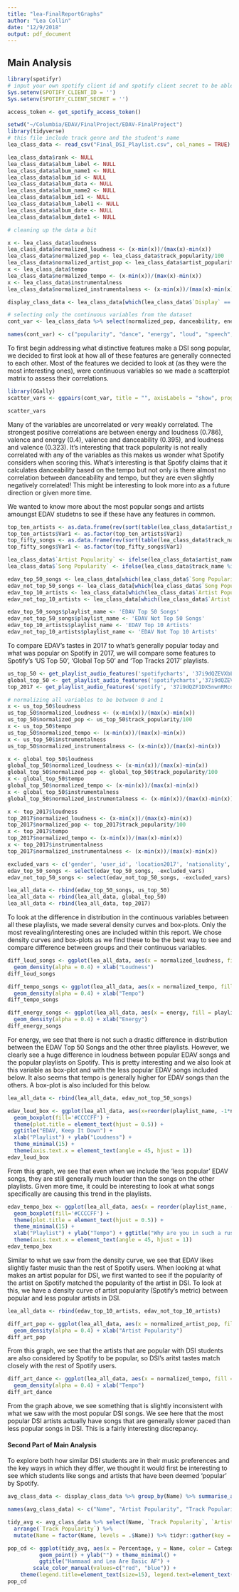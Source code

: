 ```yaml
---
title: "lea-FinalReportGraphs"
author: "Lea Collin"
date: "12/9/2018"
output: pdf_document
---
```


## Main Analysis

```r
library(spotifyr)
# input your own spotify client id and spotify client secret to be able to use Spotify's API
Sys.setenv(SPOTIFY_CLIENT_ID = '')
Sys.setenv(SPOTIFY_CLIENT_SECRET = '')

access_token <- get_spotify_access_token()
```

```r
setwd("~/Columbia/EDAV/FinalProject/EDAV-FinalProject")
library(tidyverse)
# this file include track genre and the student's name
lea_class_data <- read_csv("Final_DSI_Playlist.csv", col_names = TRUE)

lea_class_data$rank <- NULL
lea_class_data$album_label <- NULL
lea_class_data$album_name1 <- NULL
lea_class_data$album_id <- NULL
lea_class_data$album_data <- NULL
lea_class_data$album_name2 <- NULL
lea_class_data$album_id1 <- NULL
lea_class_data$album_label1 <- NULL
lea_class_data$album_date <- NULL
lea_class_data$album_date1 <- NULL
```

```r
# cleaning up the data a bit

x <- lea_class_data$loudness
lea_class_data$normalized_loudness <- (x-min(x))/(max(x)-min(x))
lea_class_data$normalized_pop <- lea_class_data$track_popularity/100
lea_class_data$normalized_artist_pop <- lea_class_data$artist_popularity/100
x <- lea_class_data$tempo
lea_class_data$normalized_tempo <- (x-min(x))/(max(x)-min(x))
x <- lea_class_data$instrumentalness 
lea_class_data$normalized_instrumentalness <- (x-min(x))/(max(x)-min(x))

display_class_data <- lea_class_data[which(lea_class_data$`Display` == 'Yes'),]

# selecting only the continuous variables from the dataset
cont_var <- lea_class_data %>% select(normalized_pop, danceability, energy, normalized_loudness, speechiness, acousticness, normalized_instrumentalness, valence, normalized_tempo)

names(cont_var) <- c("popularity", "dance", "energy", "loud", "speech", "acoustic", "instrumental", "valence", "tempo")
```

To first begin addressing what distinctive features make a DSI song popular, we decided to first look at how all of these features are generally connected to each other. Most of the features we decided to look at (as they were the most interesting ones), were continuous variables so we made a scatterplot matrix to assess their correlations.

```r
library(GGally)
scatter_vars <- ggpairs(cont_var, title = "", axisLabels = "show", progress = FALSE)
```

```r
scatter_vars
```

Many of the variables are uncorrelated or very weakly correlated. The strongest positive correlations are between energy and loudness (0.786), valence and energy (0.4), valence and danceability (0.395), and loudness and valence (0.323). It's interesting that track popularity is not really correlated with any of the variables as this makes us wonder what Spotify considers when scoring this. What's interesting is that Spotify claims that it calculates danceability based on the tempo but not only is there almost no correlation between danceability and tempo, but they are even slightly negatively correlated! This might be interesting to look more into as a future direction or given more time. 

We wanted to know more about the most popular songs and artists amoungst EDAV studetns to see if these have any features in common. 

```r
top_ten_artists <- as.data.frame(rev(sort(table(lea_class_data$artist_name)))[1:10])
top_ten_artists$Var1 <- as.factor(top_ten_artists$Var1)
top_fifty_songs <- as.data.frame(rev(sort(table(lea_class_data$track_name)))[1:50])
top_fifty_songs$Var1 <- as.factor(top_fifty_songs$Var1)

lea_class_data$`Artist Popularity` <- ifelse(lea_class_data$artist_name %in% top_ten_artists$Var1, "EDAV Top 10", "EDAV Not Top 10")
lea_class_data$`Song Popularity` <- ifelse(lea_class_data$track_name %in% top_fifty_songs$Var1, "EDAV Top 50", "EDAV Not Top 50")

edav_top_50_songs <- lea_class_data[which(lea_class_data$`Song Popularity` == 'EDAV Top 50'), ]
edav_not_top_50_songs <- lea_class_data[which(lea_class_data$`Song Popularity` == 'EDAV Not Top 50'), ]
edav_top_10_artists <- lea_class_data[which(lea_class_data$`Artist Popularity` == 'EDAV Top 10'), ]
edav_not_top_10_artists <- lea_class_data[which(lea_class_data$`Artist Popularity` == 'EDAV Not Top 10'), ]

edav_top_50_songs$playlist_name <- 'EDAV Top 50 Songs'
edav_not_top_50_songs$playlist_name <- 'EDAV Not Top 50 Songs'
edav_top_10_artists$playlist_name <- 'EDAV Top 10 Artists'
edav_not_top_10_artists$playlist_name <- 'EDAV Not Top 10 Artists'
```

To compare EDAV's tastes in 2017 to what's generally popular today and what was popular on Spotify in 2017, we will compare some features to Spotify's 'US Top 50', 'Global Top 50' and 'Top Tracks 2017' playlists.

```r
us_top_50 <- get_playlist_audio_features('spotifycharts', '37i9dQZEVXbLRQDuF5jeBp')
global_top_50 <- get_playlist_audio_features('spotifycharts','37i9dQZEVXbMDoHDwVN2tF')
top_2017 <- get_playlist_audio_features('spotify', '37i9dQZF1DX5nwnRMcdReF')

# normalizing all variables to be between 0 and 1
x <- us_top_50$loudness
us_top_50$normalized_loudness <- (x-min(x))/(max(x)-min(x))
us_top_50$normalized_pop <- us_top_50$track_popularity/100
x <- us_top_50$tempo
us_top_50$normalized_tempo <- (x-min(x))/(max(x)-min(x))
x <- us_top_50$instrumentalness 
us_top_50$normalized_instrumentalness <- (x-min(x))/(max(x)-min(x))

x <- global_top_50$loudness
global_top_50$normalized_loudness <- (x-min(x))/(max(x)-min(x))
global_top_50$normalized_pop <- global_top_50$track_popularity/100
x <- global_top_50$tempo
global_top_50$normalized_tempo <- (x-min(x))/(max(x)-min(x))
x <- global_top_50$instrumentalness 
global_top_50$normalized_instrumentalness <- (x-min(x))/(max(x)-min(x))

x <- top_2017$loudness
top_2017$normalized_loudness <- (x-min(x))/(max(x)-min(x))
top_2017$normalized_pop <- top_2017$track_popularity/100
x <- top_2017$tempo
top_2017$normalized_tempo <- (x-min(x))/(max(x)-min(x))
x <- top_2017$instrumentalness 
top_2017$normalized_instrumentalness <- (x-min(x))/(max(x)-min(x))
```

```r
excluded_vars <- c('gender', 'user_id', 'location2017', 'nationality', 'undergrad', 'age', 'useFrequency', 'Name', 'Display', 'artist_uri', 'artist_genres', 'Name', 'Song Popularity', 'Artist Popularity', 'artist_popularity', 'artist_num_followers', 'normalized_artist_pop')
edav_top_50_songs <- select(edav_top_50_songs, -excluded_vars)
edav_not_top_50_songs <- select(edav_not_top_50_songs, -excluded_vars)

lea_all_data <- rbind(edav_top_50_songs, us_top_50)
lea_all_data <- rbind(lea_all_data, global_top_50)
lea_all_data <- rbind(lea_all_data, top_2017)
```

To look at the difference in distribution in the continuous variables between all these playlists, we made several density curves and box-plots. Only the most revealing/interesting ones are included within this report. We chose density curves and box-plots as we find these to be the best way to see and compare difference between groups and their continuous variables. 


```r
diff_loud_songs <- ggplot(lea_all_data, aes(x = normalized_loudness, fill = playlist_name)) +
  geom_density(alpha = 0.4) + xlab("Loudness")
diff_loud_songs
```

```r
diff_tempo_songs <- ggplot(lea_all_data, aes(x = normalized_tempo, fill = playlist_name)) +
  geom_density(alpha = 0.4) + xlab("Tempo")
diff_tempo_songs
```

```r
diff_energy_songs <- ggplot(lea_all_data, aes(x = energy, fill = playlist_name)) + 
  geom_density(alpha = 0.4) + xlab("Energy")
diff_energy_songs
```

For energy, we see that there is not such a drastic difference in distribution between the EDAV Top 50 Songs and the other three playlists. However, we clearly see a huge difference in loudness between popular EDAV songs and the popular playlists on Spotify. This is pretty interesting and we also look at this variable as box-plot and with the less popular EDAV songs included below. It also seems that tempo is generally higher for EDAV songs than the others. A box-plot is also included for this below.  

```r
lea_all_data <- rbind(lea_all_data, edav_not_top_50_songs)
```

```r
edav_loud_box <- ggplot(lea_all_data, aes(x=reorder(playlist_name, -1*normalized_loudness, FUN=median), y=normalized_loudness)) + 
  geom_boxplot(fill='#CCCCFF') + 
  theme(plot.title = element_text(hjust = 0.5)) +
  ggtitle("EDAV, Keep It Down") +
  xlab("Playlist") + ylab("Loudness") + 
  theme_minimal(15) +
  theme(axis.text.x = element_text(angle = 45, hjust = 1))
edav_loud_box
```

From this graph, we see that even when we include the 'less popular' EDAV songs, they are still generally much louder than the songs on the other playlists. Given more time, it could be interesting to look at what songs specifically are causing this trend in the playlists. 

```r
edav_tempo_box <- ggplot(lea_all_data, aes(x = reorder(playlist_name, -1*normalized_tempo, FUN = median), y = normalized_tempo)) +
  geom_boxplot(fill='#CCCCFF') + 
  theme(plot.title = element_text(hjust = 0.5)) +
  theme_minimal(15) +
  xlab("Playlist") + ylab("Tempo") + ggtitle("Why are you in such a rush?") + 
  theme(axis.text.x = element_text(angle = 45, hjust = 1))
edav_tempo_box
```

Similar to what we saw from the density curve, we see that EDAV likes slightly faster music than the rest of Spotify users. 
When looking at what makes an artist popular for DSI, we first wanted to see if the popularity of the artist on Spotify matched the popularity of the artist in DSI. To look at this, we have a density curve of artist popularity (Spotify's metric) between popular and less popular artists in DSI.

```r
lea_all_data <- rbind(edav_top_10_artists, edav_not_top_10_artists)

diff_art_pop <- ggplot(lea_all_data, aes(x = normalized_artist_pop, fill = playlist_name)) + 
  geom_density(alpha = 0.4) + xlab("Artist Popularity")
diff_art_pop
```

From this graph, we see that the artists that are popular with DSI students are also considered by Spotify to be popular, so DSI's aritst tastes match closely with the rest of Spotify users. 

```r
diff_art_dance <- ggplot(lea_all_data, aes(x = normalized_tempo, fill = playlist_name)) + 
  geom_density(alpha = 0.4) + xlab("Tempo")
diff_art_dance
```

From the graph above, we see something that is slightly inconsistent with what we saw with the most popular DSI songs. We see here that the most popular DSI artists actually have songs that are generally slower paced than less popular songs in DSI. This is a fairly interesting discrepancy. 

#### Second Part of Main Analysis

To explore both how similar DSI students are in their music preferences and the key ways in which they differ, we thought it would first be interesting to see which students like songs and artists that have been deemed 'popular' by Spotify. 


```r
avg_class_data <- display_class_data %>% group_by(Name) %>% summarise_at(vars(normalized_artist_pop, normalized_pop, danceability, energy, valence, normalized_loudness, speechiness, acousticness, normalized_instrumentalness, normalized_tempo), funs(mean(., na.rm = TRUE)))

names(avg_class_data) <- c("Name", "Artist Popularity", "Track Popularity", "Danceability", "Energy", "Valence", "Loudness"," Speechiness", "Acousticness", "Instrumentalness", "Tempo")

tidy_avg <- avg_class_data %>% select(Name, `Track Popularity`, `Artist Popularity`) %>% 
  arrange(`Track Popularity`) %>% 
  mutate(Name = factor(Name, levels = .$Name)) %>% tidyr::gather(key = 'Category', value = 'Percentage', -Name)

pop_cd <- ggplot(tidy_avg, aes(x = Percentage, y = Name, color = Category)) +
          geom_point() + ylab("") + theme_minimal() +
          ggtitle("Hammaad and Lea Are Basic AF") +
        scale_color_manual(values=c("red", "blue")) +
    theme(legend.title=element_text(size=15), legend.text=element_text(size=13))
pop_cd
```

